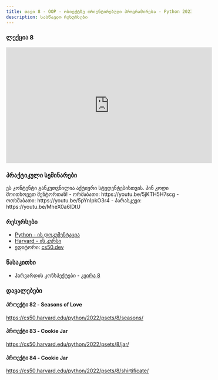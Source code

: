 ```yaml
---
title: თავი 8 - OOP - ობიექტზე ორიენტირებული პროგრამირება - Python 2023F
description: სასწავლო რესურსები
---
```


### ლექცია 8
<iframe width="560" height="315" src="https://www.youtube.com/embed/VYl3JMiQsnM" title="YouTube video player" frameborder="0" allow="accelerometer; autoplay; clipboard-write; encrypted-media; gyroscope; picture-in-picture; web-share" allowfullscreen></iframe>

### პრაქტიკული სემინარები

<Card>
<PinCodeProtectedContent>
    <Locked>
        ეს კონტენტი განკუთვნილია აქტიური სტუდენტებისთვის.
        პინ კოდი მოითხოვეთ მენტორთან!
    </Locked>
    <Unlocked>
        - ორშაბათი: https://youtu.be/5jKTH5H7scg
        - ოთხშაბათი: https://youtu.be/5pYnIpkO3r4
        - პარასკევი: https://youtu.be/MheX0a6lDtU
    </Unlocked>
</PinCodeProtectedContent>
</Card>

### რესურსები
- [Python - ის დოკუმენტაცია](https://docs.python.org/3/library/)
- [Harvard - ის კურსი](https://cs50.harvard.edu/python/2022/)
- ედიტორი: [cs50.dev](https://cs50.dev/)

### წასაკითხი
- ჰარვარდის კონსპექტები - [კვირა 8](https://cs50.harvard.edu/python/2022/notes/8/)

### დავალებები

#### პროექტი 82 - Seasons of Love
https://cs50.harvard.edu/python/2022/psets/8/seasons/

#### პროექტი 83 - Cookie Jar
https://cs50.harvard.edu/python/2022/psets/8/jar/

#### პროექტი 84 - Cookie Jar
https://cs50.harvard.edu/python/2022/psets/8/shirtificate/